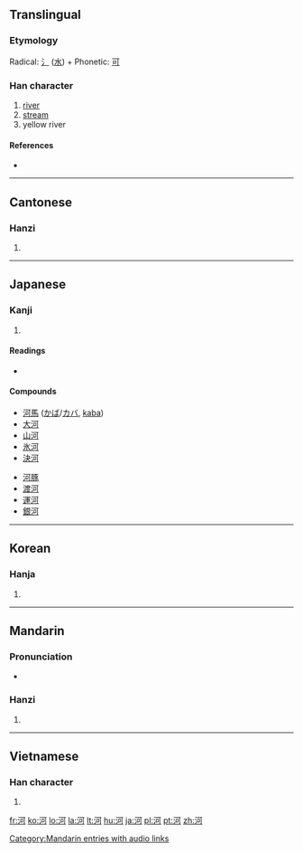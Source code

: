 ==Translingual==

===Etymology===
Radical: [[氵]] ([[水]]) + Phonetic: [[可]]

===Han character===
{{Han char|rn=85|rad=水|as=05|sn=8|four=3112<sub>0</sub>|canj=水一弓口 (EMNR)|ids=⿰[[氵]][[可]]}}

# [[river]]
# [[stream]]
# yellow river<!-- I can't seem to verify this one -->

====References====
* {{Han ref|kx=0613.090|dkj=17245|dj=1006.080|hdz=31582.030|uh=6CB3|ud=27827|bh=AA65|bd=43621}}

----

==Cantonese==

===Hanzi===
{{yue-hanzi|jyut=|y=[[ho4]]}}

# {{defn|Cantonese}}

----

==Japanese==

===Kanji===
{{ja-kanji|grade=5|rs=水05}}

# {{defn|Japanese}}

====Readings====
* {{ja-readings|on=[[か]] (ka)|kun=[[かわ]] (kawa)}}

====Compounds====
{{top2}}
* [[河馬]] ([[かば]]/[[カバ]], [[kaba]])
* [[大河]]
* [[山河]]
* [[氷河]]
* [[決河]]
{{mid2}}
* [[河豚]]
* [[渡河]]
* [[運河]]
* [[銀河]]

{{bottom2}}

----

==Korean==

===Hanja===
{{ko-hanja|hangeul=하|eumhun=|rv=ha|mr=ha|y=ha}}

# {{defn|Korean}}

----

==Mandarin==

===Pronunciation===
*{{audio|zh-hé.ogg|audio}}

===Hanzi===
{{cmn-hanzi|pin=[[hé]] ([[he2]]), [[mí]] ([[mi2]]), [[nǐ]] ([[ni3]])|wg=ho<sup>2</sup>, mi<sup>2</sup>, ni<sup>3</sup>}}

# {{defn|Mandarin}}

[[Category:Mandarin entries with audio links]]
----

==Vietnamese==

===Han character===
{{vi-hantu|[[hà]]}}

# {{defn|Vietnamese}}

[[fr:河]]
[[ko:河]]
[[lo:河]]
[[la:河]]
[[lt:河]]
[[hu:河]]
[[ja:河]]
[[pl:河]]
[[pt:河]]
[[zh:河]]